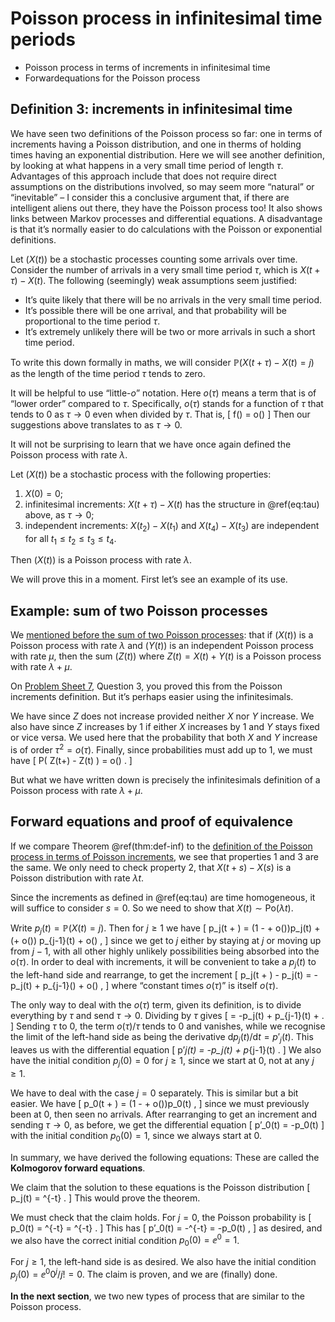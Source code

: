 # Poisson process in infinitesimal time periods  {#S15-poisson-exponential}


::: {.mysummary}
* Poisson process in terms of increments in infinitesimal time
* Forwardequations for the Poisson process
:::



## Definition 3: increments in infinitesimal time  {#infinitesimal}


We have seen two definitions of the Poisson process so far: one in terms of increments having a Poisson distribution, and one in therms of holding times having an exponential distribution. Here we will see another definition, by looking at what happens in a very small time period of length $\tau$. Advantages of this approach include that does not require direct assumptions on the distributions involved, so may seem more "natural" or "inevitable" -- I consider this a conclusive argument that, if there are intelligent aliens out there, they have the Poisson process too! It also shows links between Markov processes and differential equations. A disadvantage is that it's normally easier to do calculations with the Poisson or exponential definitions.

Let $(X(t))$ be a stochastic processes counting some arrivals over time. Consider the number of arrivals in a very small time period $\tau$, which is $X(t+\tau) - X(t)$. The following (seemingly) weak assumptions seem justified:

* It's quite likely that there will be no arrivals in the very small time period.
* It's possible there will be one arrival, and that probability will be proportional to the time period $\tau$.
* It's extremely unlikely there will be two or more arrivals in such a short time period.

To write this down formally in maths, we will consider $\mathbb P(X(t+\tau) - X(t) = j)$ as the length of the time period $\tau$ tends to zero.

It will be helpful to use "little-$o$" notation. Here $o(\tau)$ means a term that is of "lower order" compared to $\tau$. Specifically, $o(\tau)$ stands for a function of $\tau$ that tends to $0$ as $\tau \to 0$ even when divided by $\tau$. That is,
\[ f(\tau) = o(\tau) \qquad \iff \qquad \frac{f(\tau)}{\tau} \to 0 \quad \text{as $\tau \to 0$.}  \]
Then our suggestions above translates to
\begin{equation} \mathbb P \big(X(t+\tau) - X(t) = j\big) = \begin{cases} 1 - \lambda \tau + o(\tau) & \text{if $j = 0$,} \\
\lambda\tau + o(\tau) & \text{if $j = 1$,} \\
o(\tau) & \text{if $j \geq 2$.} \end{cases} (\#eq:tau) \end{equation}
as $\tau \to 0$.

It will not be surprising to learn that we have once again defined the Poisson process with rate $\lambda$.

::: {.theorem #def-inf}
Let $(X(t))$ be a stochastic process with the following properties:

1. $X(0) = 0$;
2. infinitesimal increments: $X(t+\tau) - X(t)$ has the structure in \@ref(eq:tau) above, as $\tau \to 0$;
3. independent increments: $X(t_2) - X(t_1)$ and $X(t_4) - X(t_3)$ are independent for all $t_1 \leq t_2 \leq t_3 \leq t_4$.

Then $(X(t))$ is a Poisson process with rate $\lambda$.
:::

We will prove this in a moment. First let's see an example of its use.


## Example: sum of two Poisson processes  {#sum2}

We [mentioned before the sum of two Poisson processes](#summed-marked): that if $(X(t))$ is a Poisson process with rate $\lambda$ and $(Y(t))$ is an independent Poisson process with rate $\mu$, then the sum $(Z(t))$ where $Z(t) = X(t) + Y(t)$ is a Poisson process with rate $\lambda + \mu$.

On [Problem Sheet 7](#P07), Question 3, you proved this from the Poisson increments definition. But it's perhaps easier using the infinitesimals.

We have
\begin{align*}\mathbb P\big( Z(t+\tau) - Z(t) = 0 \big) &= \mathbb P\big( X(t+\tau) - X(t) = 0 \big) \, \mathbb P\big( Y(t+\tau) - Y(t) = 0 \big) \\ &=\big(1 - \lambda \tau + o(\tau) \big)\big(1 - \mu \tau + o(\tau) \big) \\
&= 1 - (\lambda + \mu)\tau + o(\tau) , \end{align*}
since $Z$ does not increase provided neither $X$ nor $Y$ increase. We also have
\begin{align*}\mathbb P\big( Z(t+{}&\tau) - Z(t) = 1 \big) \\
&= \mathbb P\big( X(t+\tau) - X(t) = 1 \big) \, \mathbb P\big( Y(t+\tau) - Y(t) = 0 \big) \\ &\qquad {}+ \mathbb P\big( X(t+\tau) - X(t) = 0 \big) \, \mathbb P\big( Y(t+\tau) - Y(t) = 1 \big) \\
&= \big(\lambda \tau + o(\tau) \big)\big(1 - \mu \tau + o(\tau) \big) + \big(1 - \lambda \tau + o(\tau) \big)\big(\mu \tau + o(\tau) \big) \\
&= (\lambda + \mu)\tau + o(\tau) , \end{align*}
since $Z$ increases by 1 if either $X$ increases by 1 and $Y$ stays fixed or vice versa. We used here that the probability that both $X$ and $Y$ increase is of order $\tau^2 = o(\tau)$. Finally, since probabilities must add up to 1, we must have
\[ \mathbb P\big( Z(t+\tau) - Z(t) \geq 2 \big) =  o(\tau) . \]

But what we have written down is precisely the infinitesimals definition of a Poisson process with rate $\lambda + \mu$.



## Forward equations and proof of equivalence  {#forward}


If we compare Theorem \@ref(thm:def-inf) to the [definition of the Poisson process in terms of Poisson increments](#thm:#poisson-def-1), we see that properties 1 and 3 are the same. We only need to check property 2, that $X(t+s) - X(s)$ is a Poisson distribution with rate $\lambda t$.

Since the increments as defined in \@ref(eq:tau) are time homogeneous, it will suffice to consider $s = 0$. So we need to show that $X(t) \sim \text{Po}(\lambda t)$. 

Write $p_j(t) = \mathbb P(X(t) = j)$. Then for $j \geq 1$ we have
 \[ p_j(t + \tau) = \big(1 - \lambda\tau + o(\tau)\big)p_j(t) + \big(\lambda\tau + o(\tau)\big) p_{j-1}(t) + o(\tau) , \]
since we get to $j$ either by staying at $j$ or moving up from $j-1$, with all other highly unlikely possibilities being absorbed into the $o(\tau)$. In order to deal with increments, it will be convenient to take a $p_{j}(t)$ to the left-hand side and rearrange, to get the increment
\[ p_j(t + \tau) - p_j(t) = -\lambda\tau p_j(t) + \lambda\tau p_{j-1}(\tau) + o(\tau) , \]
where "constant times $o(\tau)$" is itself $o(\tau)$.

The only way to deal with the $o(\tau)$ term, given its definition, is to divide everything by $\tau$ and send $\tau \to 0$. Dividing by $\tau$ gives
\[ \frac{p_j(t + \tau) - p_j(t)}{\tau} = -\lambda p_j(t) + \lambda p_{j-1}(t) + \frac{o(\tau)}{\tau} . \]
Sending $\tau$ to 0, the term $o(\tau)/\tau$ tends to 0 and vanishes, while we recognise the limit of the left-hand side as being the derivative $\mathrm d p_j(t) / \mathrm d t = p'_j(t)$.
This leaves us with the differential equation
\[ p'_j(t) = -\lambda p_j(t) + \lambda p_{j-1}(t) . \]
We also have the initial condition $p_j(0) = 0$ for $j \geq 1$, since we start at 0, not at any $j \geq 1$.

We have to deal with the case $j = 0$ separately. This is similar but a bit easier. We have
\[ p_0(t + \tau) = \big(1 - \lambda\tau + o(\tau)\big)p_0(t) , \]
since we must previously been at 0, then seen no arrivals.
After rearranging to get an increment and sending $\tau \to 0$, as before, we get the differential equation
\[ p'_0(t) = -\lambda p_0(t) \]
with the initial condition $p_0(0) = 1$, since we always start at 0.

In summary, we have derived the following equations:
\begin{align*}
   p'_0(t) &= -\lambda p_0(t) & \hspace{-1.5cm} p_0(0) & = 1 ,\\
   p'_j(t) &= -\lambda p_j(t) + \lambda p_{j-1}(t) & \hspace{-1.5cm} p_j(0) &= 0 \quad \text{for $j \geq 1$} .
\end{align*}
These are called the **Kolmogorov forward equations**.

We claim that the solution to these equations is the Poisson distribution
\[ p_j(t) = \ee^{-\lambda t} \frac{(\lambda t)^j}{j!} . \]
This would prove the theorem.

We must check that the claim holds. For $j = 0$, the Poisson probability is 
\[ p_0(t) = \ee^{-\lambda t} \frac{(\lambda t)^0}{0!} = \ee^{-\lambda t} . \]
This has 
\[ p'_0(t) = -\lambda \ee^{-\lambda t} = -\lambda p_0(t) , \]
as desired, and we also have the correct initial condition $p_0(0) = \ee^{0} = 1$.

For $j \geq 1$, the left-hand side is
\begin{align*}
p'_j(t) &= \frac{\mathrm d}{\mathrm d t} \ee^{-\lambda t} \frac{(\lambda t)^j}{j!} \\
& = \frac{1}{j!} \left(-\lambda \ee^{-\lambda t}(\lambda t)^j + \ee^{-\lambda t} \lambda j(\lambda t)^{j-1} \right) \\
&= - \lambda \ee^{-\lambda t} \frac{(\lambda t)^j}{j!} + \lambda \ee^{-\lambda t} \frac{(\lambda t)^{j-1}}{(j-1)!} \\
&= -\lambda p_j(t) + \lambda p_{j-1}(t)
\end{align*}
as desired. We also have the initial condition $p_j(0) = \ee^{0} 0^j/j! = 0$.
The claim is proven, and we are (finally) done.


::: {.mysummary}
**In the next section**, we two new types of process that are similar to the Poisson process.
:::